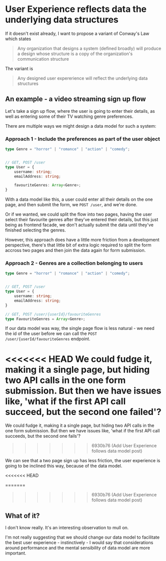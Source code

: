 # User Experience reflects data the underlying data structures

If it doesn't exist already, I want to propose a variant of Conway's Law which states

> Any organization that designs a system (defined broadly) will produce a design whose structure is a copy of the organization's communication structure

The variant is

> Any designed user expererience will reflect the underlying data structures


## An example - a video streaming sign up flow 

Let's take a sign up flow, where the user is going to enter their details, as well as entering some of their TV watching genre preferences. 

There are multiple ways we might design a data model for such a system: 

### Approach 1 - Include the preferences as part of the user object 


```typescript
type Genre = "horror" | "romance" | "action" | "comedy"; 


// GET, POST /user
type User = {
    username: string; 
    emailAddress: string; 

    favouriteGenres: Array<Genre>; 
}
```

With a data model like this, a user could enter all their details on the one page, and then submit the form, we `POST /user`,  and we're done. 

Or if we wanted, we could split the flow into two pages, having the user select their favourite genres after they've entered their details, but this just being as frontend facade, we don't actually submit the data until they've finished selecting the genres. 

However, this approach does have a little more friction from a development perspective, there's that little bit of extra logic required to split the form accross two pages and then join the data again for form submission. 


### Approach 2 - Genres are a collection belonging to users 

```typescript 
type Genre = "horror" | "romance" | "action" | "comedy"; 


// GET, POST /user
type User = {
    username: string; 
    emailAddress: string; 
}

// GET, POST /user/{userId}/favouriteGenres
type FavouriteGenres = Array<Genre>; 
```

If our data model was way, the single page flow is less natural - we need the id of the user before we can call the `POST /user/{userId/favouriteGenres` endpoint. 

<<<<<<< HEAD
We could fudge it, making it a single page, but hiding two API calls in the one form submission. But then we have issues like, 'what if the first API call succeed, but the second one failed'?
=======
We could fudge it, making it a single page, but hiding two API calls in the one form submission. But then we have issues like, 'what if the first API call succeeds, but the second one fails'?
>>>>>>> 6930b76 (Add User Experience follows data model post)

We can see that a two page sign up has less friction, the user experience is going to be inclined this way, because of the data model. 


<<<<<<< HEAD

=======
>>>>>>> 6930b76 (Add User Experience follows data model post)
## What of it? 

I don't know really. It's an interesting observation to mull on. 

I'm not really suggesting that we should change our data model to facilitate the best user experience - instinctively - I would say that considerations around performance and the mental sensibility of data model are more important. 

